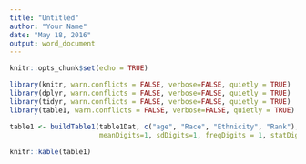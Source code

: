 ```yaml
---
title: "Untitled"
author: "Your Name"
date: "May 18, 2016"
output: word_document
---
```


```r
knitr::opts_chunk$set(echo = TRUE)
```

```r
library(knitr, warn.conflicts = FALSE, verbose=FALSE, quietly = TRUE)
library(dplyr, warn.conflicts = FALSE, verbose=FALSE, quietly = TRUE)
library(tidyr, warn.conflicts = FALSE, verbose=FALSE, quietly = TRUE)
library(table1, warn.conflicts = FALSE, verbose=FALSE, quietly = TRUE)

table1 <- buildTable1(table1Dat, c("age", "Race", "Ethnicity", "Rank"), groupBy="site",
                      meanDigits=1, sdDigits=1, freqDigits = 1, statDigits = 1, pDigits=4)
                      
knitr::kable(table1)

```
